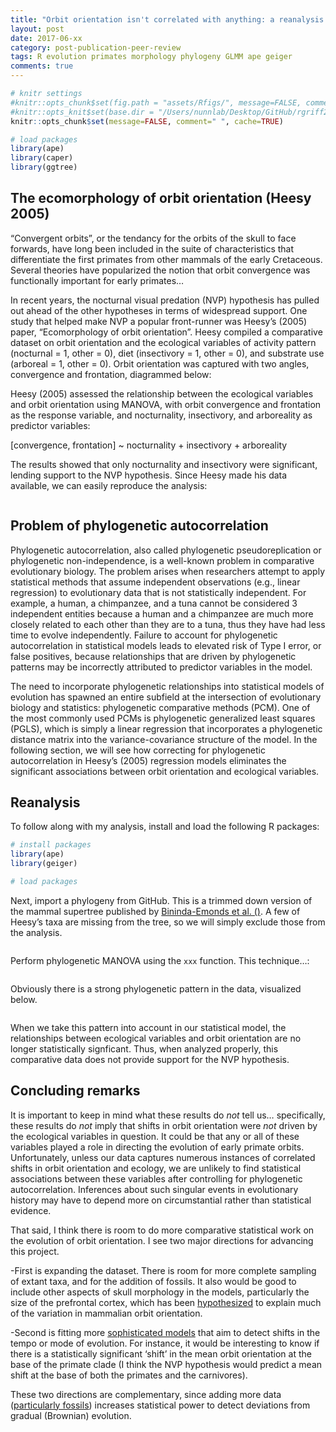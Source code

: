 ```yaml
---
title: "Orbit orientation isn't correlated with anything: a reanalysis of Heesy 2005 (ape, geiger)"
layout: post
date: 2017-06-xx
category: post-publication-peer-review
tags: R evolution primates morphology phylogeny GLMM ape geiger 
comments: true
---
```


```r
# knitr settings
#knitr::opts_chunk$set(fig.path = "assets/Rfigs/", message=FALSE, comment=" ")
#knitr::opts_knit$set(base.dir = "/Users/nunnlab/Desktop/GitHub/rgriff23.github.io/", base.url = "/")
knitr::opts_chunk$set(message=FALSE, comment=" ", cache=TRUE)

# load packages 
library(ape)
library(caper)
library(ggtree)
```

## The ecomorphology of orbit orientation (Heesy 2005)

"Convergent orbits", or the tendancy for the orbits of the skull to face forwards, have long been included in the suite of characteristics that differentiate the first primates from other mammals of the early Cretaceous. Several theories have popularized the notion that orbit convergence was functionally important for early primates...

In recent years, the nocturnal visual predation (NVP) hypothesis has pulled out ahead of the other hypotheses in terms of widespread support. One study that helped make NVP a popular front-runner was Heesy's (2005) paper, "Ecomorphology of orbit orientation". Heesy compiled a comparative dataset on orbit orientation and the ecological variables of activity pattern (nocturnal = 1, other = 0), diet (insectivory = 1, other = 0), and substrate use (arboreal = 1, other = 0). Orbit orientation was captured with two angles, convergence and frontation, diagrammed below:

Heesy (2005) assessed the relationship between the ecological variables and orbit orientation using MANOVA, with orbit convergence and frontation as the response variable, and nocturnality, insectivory, and arboreality as predictor variables:

[convergence, frontation] ~ nocturnality + insectivory + arboreality

The results showed that only nocturnality and insectivory were significant, lending support to the NVP hypothesis. Since Heesy made his data available, we can easily reproduce the analysis:

```r

```



## Problem of phylogenetic autocorrelation

Phylogenetic autocorrelation, also called phylogenetic pseudoreplication or phylogenetic non-independence, is a well-known problem in comparative evolutionary biology. The problem arises when researchers attempt to apply statistical methods that assume independent observations (e.g., linear regression) to evolutionary data that is not statistically independent. For example, a human, a chimpanzee, and a tuna cannot be considered 3 independent entities because a human and a chimpanzee are much more closely related to each other than they are to a tuna, thus they have had less time to evolve independently. Failure to account for phylogenetic autocorrelation in statistical models leads to elevated risk of Type I error, or false positives, because relationships that are driven by phylogenetic patterns may be incorrectly attributed to predictor variables in the model. 

The need to incorporate phylogenetic relationships into statistical models of evolution has spawned an entire subfield at the intersection of evolutionary biology and statistics: phylogenetic comparative methods (PCM). One of the most commonly used PCMs is phylogenetic generalized least squares (PGLS), which is simply a linear regression that incorporates a phylogenetic distance matrix into the variance-covariance structure of the model. In the following section, we will see how correcting for phylogenetic autocorrelation in Heesy's (2005) regression models eliminates the significant associations between orbit orientation and ecological variables. 

## Reanalysis

To follow along with my analysis, install and load the following R packages:

```r
# install packages
library(ape)
library(geiger)

# load packages
```

Next, import a phylogeny from GitHub. This is a trimmed down version of the mammal supertree published by [Bininda-Emonds et al. ()](). A few of Heesy's taxa are missing from the tree, so we will simply exclude those from the analysis.

```r
```

Perform phylogenetic MANOVA using the `xxx` function. This technique...:

```r
```

Obviously there is a strong phylogenetic pattern in the data, visualized below. 

```r
```

When we take this pattern into account in our statistical model, the relationships between ecological variables and orbit orientation are no longer statistically signficant. Thus, when analyzed properly, this comparative data does not provide support for the NVP hypothesis. 

## Concluding remarks

It is important to keep in mind what these results do *not* tell us... specifically, these results do *not* imply that shifts in orbit orientation were *not* driven by the ecological variables in question. It could be that any or all of these variables played a role in directing the evolution of early primate orbits. Unfortunately, unless our data captures numerous instances of correlated shifts in orbit orientation and ecology, we are unlikely to find statistical associations between these variables after controlling for phylogenetic autocorrelation. Inferences about such singular events in evolutionary history may have to depend more on circumstantial rather than statistical evidence. 

That said, I think there is room to do more comparative statistical work on the evolution of orbit orientation. I see two major directions for advancing this project. 

-First is expanding the dataset. There is room for more complete sampling of extant taxa, and for the addition of fossils. It also would be good to include other aspects of skull morphology in the models, particularly the size of the prefrontal cortex, which has been [hypothesized]() to explain much of the variation in mammalian orbit orientation.

-Second is fitting more [sophisticated models]() that aim to detect shifts in the tempo or mode of evolution. For instance, it would be interesting to know if there is a statistically significant 'shift' in the mean orbit orientation at the base of the primate clade (I think the NVP hypothesis would predict a mean shift at the base of both the primates and the carnivores). 

These two directions are complementary, since adding more data ([particularly fossils]()) increases statistical power to detect deviations from gradual (Brownian) evolution.




